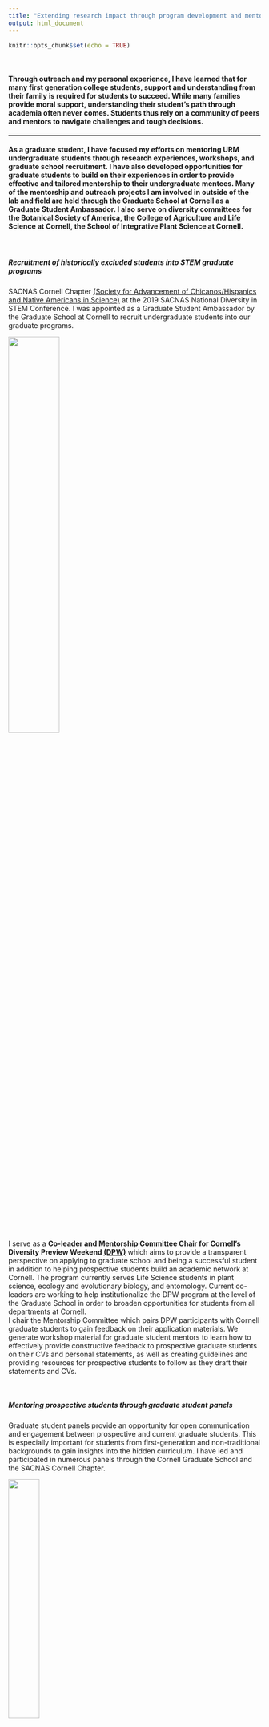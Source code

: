```yaml
---
title: "Extending research impact through program development and mentorship"
output: html_document
---
```


```r
knitr::opts_chunk$set(echo = TRUE)
```

<br>

#### Through outreach and my personal experience, I have learned that for many first generation college students, support and understanding from their family is required for students to succeed. While many families provide moral support, understanding their student’s path through academia often never comes. Students thus rely on a community of peers and mentors to navigate challenges and tough decisions.

---

#### As a graduate student, I have focused my efforts on mentoring URM undergraduate students through research experiences, workshops, and graduate school recruitment. I have also developed opportunities for graduate students to build on their experiences in order to provide effective and tailored mentorship to their undergraduate mentees. Many of the mentorship and outreach projects I am involved in outside of the lab and field are held through the Graduate School at Cornell as a Graduate Student Ambassador. I also serve on diversity committees for the Botanical Society of America, the College of Agriculture and Life Science at Cornell, the School of Integrative Plant Science at Cornell.  

<br>  

##### **Recruitment of historically excluded students into STEM graduate programs**  
SACNAS Cornell Chapter [(Society for Advancement of Chicanos/Hispanics and Native Americans in Science)](https://www.sacnas.org/) at the 2019 SACNAS National Diversity in STEM Conference. I was appointed as a Graduate Student Ambassador by the Graduate School at Cornell to recruit undergraduate students into our graduate programs.

<img src="SACNAS 2019 Graduate Student Ambassadors _for recruitment.jpg" align="center" height="45%" width="45%">  

<br>

I serve as a **Co-leader and Mentorship Committee Chair for Cornell's Diversity Preview Weekend [(DPW)](http://www.cornelldpw.org/)** which aims to provide a transparent perspective on applying to graduate school and being a successful student in addition to helping prospective students build an academic network at Cornell. The program currently serves Life Science students in plant science, ecology and evolutionary biology, and entomology. Current co-leaders are working to help institutionalize the DPW program at the level of the Graduate School in order to broaden opportunities for students from all departments at Cornell.  
I chair the Mentorship Committee which pairs DPW participants with Cornell graduate students to gain feedback on their application materials. We generate workshop material for graduate student mentors to learn how to effectively provide constructive feedback to prospective graduate students on their CVs and personal statements, as well as creating guidelines and providing resources for prospective students to follow as they draft their statements and CVs.    

<br>  

##### **Mentoring prospective students through graduate student panels**  
Graduate student panels provide an opportunity for open communication and engagement between prospective and current graduate students. This is especially important for students from first-generation and non-traditional backgrounds to gain insights into the hidden curriculum. I have led and participated in numerous panels through the Cornell Graduate School and the SACNAS Cornell Chapter.

<img src="SACNAS Cornell Chapter 2020 URM GRAD PANEL.png" height="35%" width="35%">  
  
<br>    

##### **I also greatly enjoy engaging children in building hypothesis, expanding their curiosity, and integrating art and science.**  
> For example, I worked with fellow graduate students at Cornell to develop a virtual plant workshop for [Expanding Your Horizons](https://www.eyh.cornell.edu/virtualEYH/activities.php), which is focuses on engaging girls in junior high to do science and see themselves as scientists. We created a website with a diversity of content on botany that can be accessed here: [Virtual Plant Workshop 2020](https://sites.google.com/cornell.edu/virtualplantworkshop/home?authuser=0)  

><img src="EYH_video_screenshot.png" height="85%" width="85%">

> For another year of [Expanding Your Horizons](https://www.eyh.cornell.edu/virtualEYH/activities.php), I helped run a workshop on cellular biology and microscopy through hands-on experiments in the classroom. Girls learned to how to use a miscroscope and about cellular staining techniques as well as protein movement in cells.  

><img src="EYH_2019.JPG" align="center" height="30%" width="30%">

<br>
